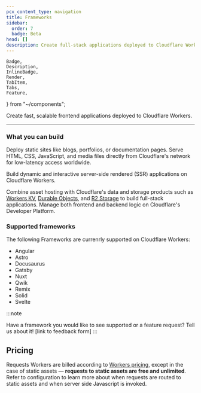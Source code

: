 ```yaml
---
pcx_content_type: navigation
title: Frameworks
sidebar:
  order: 7
  badge: Beta
head: []
description: Create full-stack applications deployed to Cloudflare Workers.
---
```


	Badge,
	Description,
	InlineBadge,
	Render,
	TabItem,
	Tabs,
	Feature,
} from "~/components";

<Description>
	Create fast, scalable frontend applications deployed to Cloudflare Workers.
</Description>

---

### What you can build

<Feature header="Static Websites" href="/workers/frameworks/get-started/#deploying-a-static-site" cta="Deploy a static site">

Deploy static sites like blogs, portfolios, or documentation pages. Serve HTML, CSS, JavaScript, and media files directly from Cloudflare's network for low-latency access worldwide.

</Feature>

<Feature header="Dynamic Websites" href="/workers/frameworks/get-started/#deploying-a-dynamic-site" cta="Deploy a dynamic site">

Build dynamic and interactive server-side rendered (SSR) applications on Cloudflare Workers.

</Feature>

<Feature header="Full-stack Applications" href="/workers/playground/" cta="Deploy a full-stack application">

Combine asset hosting with Cloudflare's data and storage products such as [Workers KV](/kv/), [Durable Objects](/durable-objects/), and [R2 Storage](/r2/) to build full-stack applications. Manage both frontend and backend logic on Cloudflare's Developer Platform.

</Feature>

### Supported frameworks

The following Frameworks are currenrly supported on Cloudflare Workers:

- Angular
- Astro
- Docusaurus
- Gatsby
- Nuxt
- Qwik
- Remix
- Solid
- Svelte

:::note

Have a framework you would like to see supported or a feature request? Tell us about it! [link to feedback form]
:::

## Pricing

Requests Workers are billed according to [Workers pricing](/workers/platform/pricing/), except in the case of static assets — **requests to static assets are free and unlimited**. Refer to configuration to learn more about when requests are routed to static assets and when server side Javascript is invoked.

